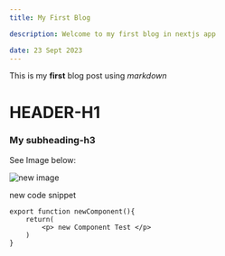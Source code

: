```yaml
---
title: My First Blog

description: Welcome to my first blog in nextjs app

date: 23 Sept 2023
---
```


This is my **first** blog post using _markdown_

# HEADER-H1

### My subheading-h3

See Image below:

![new image](/images/happyFamily.png)

new code snippet

```
export function newComponent(){
    return(
        <p> new Component Test </p>
    )
}

```
